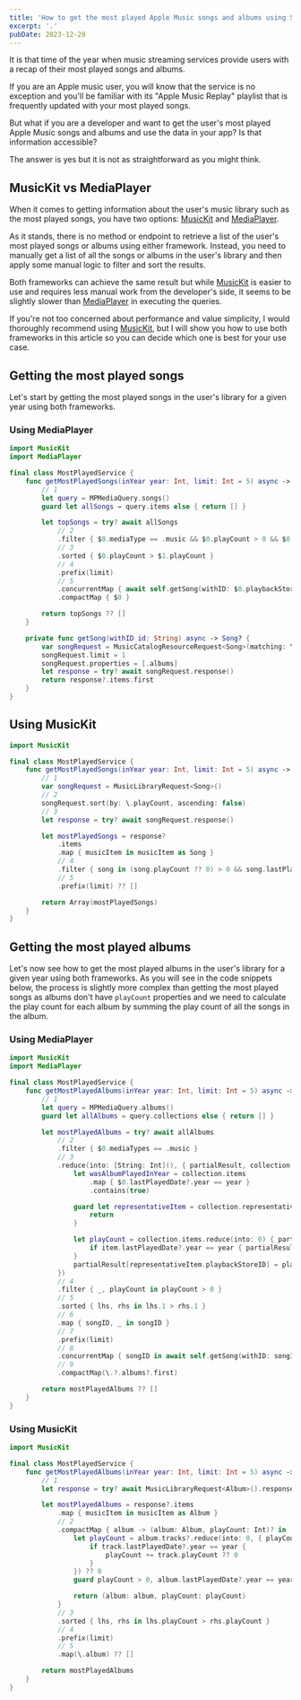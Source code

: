 ```yaml
---
title: 'How to get the most played Apple Music songs and albums using Swift'
excerpt: '.'
pubDate: 2023-12-20
---
```


It is that time of the year when music streaming services provide users with a recap of their most played songs and albums.

If you are an Apple music user, you will know that the service is no exception and you'll be familiar with its "Apple Music Replay" playlist that is frequently updated with your most played songs.

But what if you are a developer and want to get the user's most played Apple Music songs and albums and use the data in your app? Is that information accessible?

The answer is yes but it is not as straightforward as you might think.

## MusicKit vs MediaPlayer

When it comes to getting information about the user's music library such as the most played songs, you have two options: [MusicKit](https://developer.apple.com/documentation/musickit) and [MediaPlayer](https://developer.apple.com/documentation/mediaplayer).

As it stands, there is no method or endpoint to retrieve a list of the user's most played songs or albums using either framework. Instead, you need to manually get a list of all the songs or albums in the user's library and then apply some manual logic to filter and sort the results.

Both frameworks can achieve the same result but while [MusicKit]() is easier to use and requires less manual work from the developer's side, it seems to be slightly slower than [MediaPlayer]() in executing the queries.

If you're not too concerned about performance and value simplicity, I would thoroughly recommend using [MusicKit](), but I will show you how to use both frameworks in this article so you can decide which one is best for your use case.

## Getting the most played songs

Let's start by getting the most played songs in the user's library for a given year using both frameworks.

### Using MediaPlayer

```swift:MostPlayedService.swift
import MusicKit
import MediaPlayer

final class MostPlayedService {
    func getMostPlayedSongs(inYear year: Int, limit: Int = 5) async -> [Song] {
        // 1
        let query = MPMediaQuery.songs()
        guard let allSongs = query.items else { return [] }

        let topSongs = try? await allSongs
            // 2
            .filter { $0.mediaType == .music && $0.playCount > 0 && $0.lastPlayedDate?.year == year }
            // 3
            .sorted { $0.playCount > $1.playCount }
            // 4
            .prefix(limit)
            // 5
            .concurrentMap { await self.getSong(withID: $0.playbackStoreID) }
            .compactMap { $0 }

        return topSongs ?? []
    }

    private func getSong(withID id: String) async -> Song? {
        var songRequest = MusicCatalogResourceRequest<Song>(matching: \.id, equalTo: MusicItemID(id))
        songRequest.limit = 1
        songRequest.properties = [.albums]
        let response = try? await songRequest.response()
        return response?.items.first
    }
}
```

## Using MusicKit

```swift:MostPlayedService.swift
import MusicKit

final class MostPlayedService {
    func getMostPlayedSongs(inYear year: Int, limit: Int = 5) async -> [Song] {
        // 1
        var songRequest = MusicLibraryRequest<Song>()
        // 2
        songRequest.sort(by: \.playCount, ascending: false)
        // 3
        let response = try? await songRequest.response()

        let mostPlayedSongs = response?
            .items
            .map { musicItem in musicItem as Song }
            // 4
            .filter { song in (song.playCount ?? 0) > 0 && song.lastPlayedDate?.year == year }
            // 5
            .prefix(limit) ?? []

        return Array(mostPlayedSongs)
    }
}
```

## Getting the most played albums

Let's now see how to get the most played albums in the user's library for a given year using both frameworks. As you will see in the code snippets below, the process is slightly more complex than getting the most played songs as albums don't have `playCount` properties and we need to calculate the play count for each album by summing the play count of all the songs in the album.

### Using MediaPlayer

```swift:MostPlayedService.swift
import MusicKit
import MediaPlayer

final class MostPlayedService {
    func getMostPlayedAlbums(inYear year: Int, limit: Int = 5) async -> [Album] {
        // 1
        let query = MPMediaQuery.albums()
        guard let allAlbums = query.collections else { return [] }

        let mostPlayedAlbums = try? await allAlbums
            // 2
            .filter { $0.mediaTypes == .music }
            // 3
            .reduce(into: [String: Int](), { partialResult, collection in
                let wasAlbumPlayedInYear = collection.items
                    .map { $0.lastPlayedDate?.year == year }
                    .contains(true)

                guard let representativeItem = collection.representativeItem, wasAlbumPlayedInYear else {
                    return
                }

                let playCount = collection.items.reduce(into: 0) { partialResult, item in
                    if item.lastPlayedDate?.year == year { partialResult += item.playCount }
                }
                partialResult[representativeItem.playbackStoreID] = playCount
            })
            // 4
            .filter { _, playCount in playCount > 0 }
            // 5
            .sorted { lhs, rhs in lhs.1 > rhs.1 }
            // 6
            .map { songID, _ in songID }
            // 7
            .prefix(limit)
            // 8
            .concurrentMap { songID in await self.getSong(withID: songID) }
            // 9
            .compactMap(\.?.albums?.first)

        return mostPlayedAlbums ?? []
    }
}
```

### Using MusicKit

```swift:MostPlayedService.swift
import MusicKit

final class MostPlayedService {
    func getMostPlayedAlbums(inYear year: Int, limit: Int = 5) async -> [Album] {
        // 1
        let response = try? await MusicLibraryRequest<Album>().response()

        let mostPlayedAlbums = response?.items
            .map { musicItem in musicItem as Album }
            // 2
            .compactMap { album -> (album: Album, playCount: Int)? in
                let playCount = album.tracks?.reduce(into: 0, { playCount, track in
                    if track.lastPlayedDate?.year == year {
                        playCount += track.playCount ?? 0
                    }
                }) ?? 0
                guard playCount > 0, album.lastPlayedDate?.year == year else { return nil }

                return (album: album, playCount: playCount)
            }
            // 3
            .sorted { lhs, rhs in lhs.playCount > rhs.playCount }
            // 4
            .prefix(limit)
            // 5
            .map(\.album) ?? []

        return mostPlayedAlbums
    }
}
```
